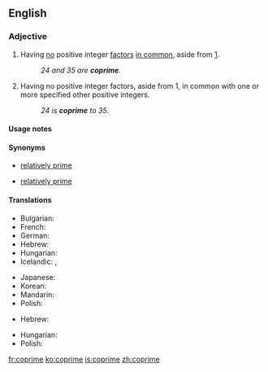 ==English==
{{wikipedia}}

===Adjective===
{{en-adj|-}}

# {{context|mathematics|of two or more positive integers|lang=en}} Having [[no]] positive integer [[factor]]s [[in common]], aside from [[1]].
#: ''24 and 35 are '''coprime'''.''
# {{context|mathematics|of a positive integer|lang=en}} Having no positive integer factors, aside from 1, in common with one or more specified other positive integers.
#: ''24 is '''coprime''' to 35.''

====Usage notes====
{{en-usage-equal}}

====Synonyms====
* {{sense|having no factors in common}} [[relatively prime]]
* {{sense|having no factors in common with}} [[relatively prime]]

====Translations====
{{trans-top|(of two or more positive integers) having no factors in common}}
* Bulgarian: {{t|bg|взаимно прости|p|tr=vzaimno prosti|sc=Cyrl}}
* French: {{t+|fr|premiers entre eux}}
* German: {{t+|de|teilerfremd}}
* Hebrew: {{t+|he|זר|tr=zar}}
* Hungarian: {{t|hu|relatív prímek|p}}
* Icelandic: {{t|is|ósamþátta|m}}, {{t|is|ósamþættur|m}}
{{trans-mid}}
* Japanese: {{t+|ja|互いに素|tr=tagai ni so}}
* Korean: {{t|ko|서로소|tr=seoroso|sc=Hang}}
* Mandarin: {{t|cmn|互质|sc=Hani}}
* Polish: {{t|pl|względnie pierwsze|p}}
{{trans-bottom}}

{{trans-top|(of a positive integer) having no factor in common with...}}
* Hebrew: {{t+|he|זר|tr=zár}}
{{trans-mid}}
* Hungarian: {{t|hu|relatív prím}}
* Polish: {{t|pl|względnie pierwsza|f}}
{{trans-bottom}}

[[fr:coprime]]
[[ko:coprime]]
[[is:coprime]]
[[zh:coprime]]